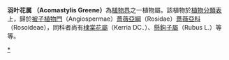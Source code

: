 {{Automatic taxobox
| taxon = Acomastylis 
| image = 
| image_caption = 
| authority = Greene
}}
'''羽叶花属 （Acomastylis Greene）'''為[[植物界|植物界]]之一植物屬。該植物於[[植物分類表|植物分類表]]上，歸於[[被子植物門|被子植物門]]（Angiospermae）[[薔薇亞綱|薔薇亞綱]]（Rosidae）[[薔薇亞科|薔薇亞科]]（Rosoideae），同科者尚有[[棣棠花屬|棣棠花屬]]（Kerria DC．）、[[懸鉤子屬|懸鉤子屬]]（Rubus L.）等等。

{{Taxonbar}}

[[Category:羽叶花属|*]]